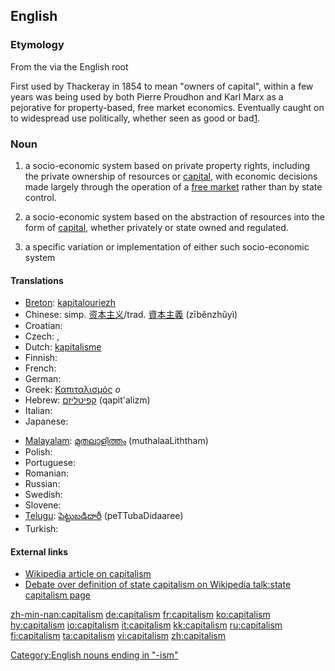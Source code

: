 ==English==
===Etymology===
From the {{L.}} {{term|capitalis}} via the English root {{term|capital}}

First used by Thackeray in 1854 to mean "owners of capital", within a few years was being used by both Pierre Proudhon and Karl Marx as a pejorative for property-based, free market economics. Eventually caught on to widespread use politically, whether seen as good or bad[http://www.spiritus-temporis.com/capitalism/etymology.html].

===Noun===
{{en-noun|s|-}}

# {{context|politics|uncountable}} a socio-economic system based on private property rights, including the private ownership of resources or [[capital]], with economic decisions made largely through the operation of a [[free market]] rather than by state control.
# {{context|economics|uncountable}} a socio-economic system based on the abstraction of resources into the form of [[capital]], whether privately or state owned and regulated.
# {{countable}} a specific variation or implementation of either such socio-economic system

====Translations====
{{trans-top|socio-economic system based on private property rights}}
* [[Breton]]: [[kapitalouriezh]] {{f}}
* Chinese: simp. [[资本主义]]/trad. [[資本主義]] (zīběnzhǔyì)
* Croatian: {{t+|hr|kapitalizam|m}}
* Czech: {{t-|cs|kapitalismus}}, {{t-|cs|kapitalizmus}}
* Dutch: [[kapitalisme]] {{n}}
* Finnish: {{t+|fi|kapitalismi}}
* French: {{t+|fr|capitalisme|m}}
* German: {{t+|de|Kapitalismus|m}}
* Greek: [[Καπιταλισμός]] ''ο''
* Hebrew: [[קפיטליזם]] (qapit'alizm) {{m}}
* Italian: {{t+|it|capitalismo|m}}
* Japanese: {{t-|ja|資本主義|sc=Jpan}}
{{trans-mid}}
* [[Malayalam]]: [[മുതലാളിത്തം]] (muthalaaLiththam)
* Polish: {{t-|pl|kapitalizm|m}}
* Portuguese: {{t+|pt|capitalismo|m}}
* Romanian: {{t-|ro|capitalism|n}}
* Russian: {{t+|ru|капитализм|tr=kapítalizm|sc=Cyrl}}
* Swedish: {{t-|sv|kapitalism}}
* Slovene: {{t+|sl|kapitalizem|m}}
* [[Telugu]]: [[పెట్టుబడిదారీ]] (peTTubaDidaaree)
* Turkish: {{t+|tr|kapitalizm}}
{{trans-bottom}}

{{trans-top|socio-economic system based on the abstraction of resources}}
{{trans-mid}}
{{trans-bottom}}

====External links====
* [[w:capitalism|Wikipedia article on capitalism]]
* [[w:talk:state capitalism|Debate over definition of state capitalism on Wikipedia talk:state capitalism page]]

[[Category:English nouns ending in "-ism"]]

[[zh-min-nan:capitalism]]
[[de:capitalism]]
[[fr:capitalism]]
[[ko:capitalism]]
[[hy:capitalism]]
[[io:capitalism]]
[[it:capitalism]]
[[kk:capitalism]]
[[ru:capitalism]]
[[fi:capitalism]]
[[ta:capitalism]]
[[vi:capitalism]]
[[zh:capitalism]]
